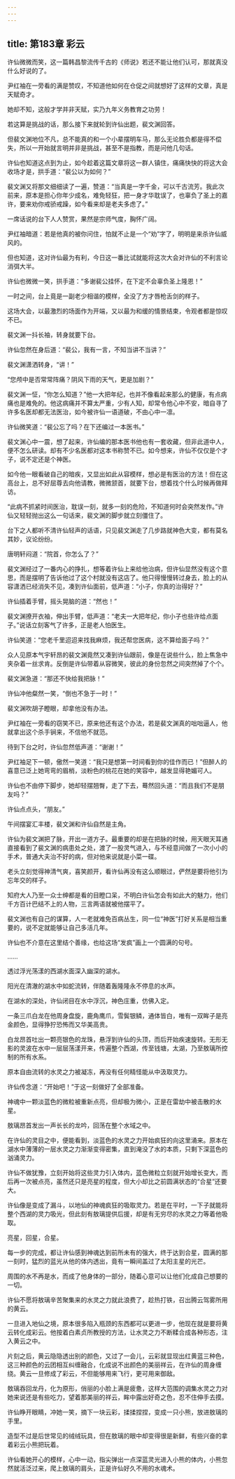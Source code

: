 ```yaml
---
---
---
```

title: 第183章 彩云
---





许仙微微而笑，这一篇韩昌黎流传千古的《师说》若还不能让他们认可，那就真没什么好说的了。

尹红袖在一旁看的满是赞叹，不知道他如何在仓促之间就想好了这样的文章，真是天赋奇才。

她却不知，这般才学并非天赋，实乃九年义务教育之功劳！

若这算是挑战的话，那么接下来就轮到许仙出题，裴文渊回答。

但裴文渊地位不凡，总不能真的和一个小辈摆明车马，那么无论胜负都是得不偿失，所以一开始就言明并非是挑战，甚至不是指教，而是问他几句话。

许仙也知道这点到为止，如今趁着这篇文章将这一群人镇住，痛痛快快的将这大会收场才是，拱手道：“裴公以为如何？”

裴文渊又将那文细细读了一遍，赞道：“当真是一字千金，可以千古流芳。我此次前来，原本是担心你年少成名，难免轻狂，把一身才华耽误了，也辜负了圣上的嘉许，要来劝你戒骄戒躁，如今看来却是老夫多虑了。”

一席话说的台下人人赞赏，果然是宗师气度，胸怀广阔。

尹红袖暗道：若是他真的被你问住，怕就不止是一个“劝”字了，明明是来杀许仙威风的。

但也知道，这对许仙最为有利，今日这一番比试就能将这次大会对许仙的不利言论消弭大半。

许仙也微微一笑，拱手道：“多谢裴公挂怀，在下定不会辜负圣上隆恩！”

一时之间，台上竟是一副老少相谐的模样，全没了方才唇枪舌剑的样子。

这场大会，以最激烈的场面作为开端，又以最为和缓的情景结束，令观者都是惊叹不已。

裴文渊一抖长袖，转身就要下台。

许仙忽然在身后道：“裴公，我有一言，不知当讲不当讲？”

裴文渊潇洒转身，“讲！”

“您颅中是否常常阵痛？阴风下雨的天气，更是加剧？”

裴文渊一怔，“你怎么知道？”他一大把年纪，也并不像看起来那么的健康，有点病痛也是难免的。他这病痛并不算太严重，少有人知，却常令他心中不安，暗自寻了许多名医却都无法医治，如今被许仙一语道破，不由心中一凛。

许仙微笑道：“裴公忘了吗？在下还编过一本医书。”

裴文渊心中一震，想了起来，许仙编的那本医书他也有一套收藏，但非此道中人，便不怎么研读。却有不少名医都对这本书称赞不已。如今想来，许仙不仅仅是个才子，说不定还是个神医。

如今他一眼看破自己的暗疾，又显出如此从容模样，想必是有医治的方法！但在这高台上，总不好屈尊去向他请教，微微颔首，就要下台，想着找个什么时候再做拜访。

“此病不抓紧时间医治，耽误一刻，就多一刻的危险，不知道何时会突然发作。”许仙又轻轻抛出这么一句话来，裴文渊的脚步就立刻僵住了。

台下之人都听不清许仙轻声的话语，只见裴文渊走了几步路就神色大变，都有莫名其妙，议论纷纷。

唐明轩闷道：“院首，你怎么了？”

裴文渊经过了一番内心的挣扎，想等着许仙上来给他治病，但许仙显然没有这个意思，而是摆明了告诉他过了这个村就没有这店了。他只得慢慢转过身去，脸上的从容潇洒已经消失不见，凑到许仙面前，低声道：“小子，你真的治得好？”

许仙插着手臂，摇头晃脑的道：“然也！”

裴文渊撩开衣袖，伸出手臂，低声道：“老夫一大把年纪，你小子也些许给点面子。”说话立刻客气了许多，正是老人怕医生。

许仙笑道：“您老千里迢迢来找我麻烦，我还帮您医病，这不算给面子吗？”

众人见原本气宇轩昂的裴文渊竟然又凑到许仙跟前，像是在说些什么，脸上焦急中夹杂着一丝求肯。反倒是许仙带着从容微笑，彼此的身份忽然之间突然掉了个个。

裴文渊急道：“那还不快给我把脉！”

许仙冲他粲然一笑，“倒也不急于一时！”

裴文渊吹胡子瞪眼，却拿他没有办法。

尹红袖在一旁看的窃笑不已，原来他还有这个办法，若是裴文渊真的咄咄逼人，他就拿出这个杀手锏来，不信他不就范。

待到下台之时，许仙忽然低声道：“谢谢！”

尹红袖足下一顿，傲然一笑道：“我只是想第一时间看到你的佳作而已！”但醉人的喜意已泛上她弯弯的眉梢，淡粉色的桃花在她的笑容中，越发显得艳媚可人。

许仙也不由停下脚步，她却轻摆翘臀，走了下去，蓦然回头道：“而且我们不是朋友吗？”

许仙点点头，“朋友。”

午间摆宴汇丰楼，裴文渊和许仙自然是主角。

许仙为裴文渊把了脉，开出一道方子。最重要的却是在把脉的时候，用天眼天耳通直接看到了裴文渊的病患处之处，渡了一股灵气进入，与不经意间做了一次小小的手术，普通大夫治不好的病，但对他来说就是小菜一碟。

老头立刻觉得神清气爽，喜笑颜开，看许仙再没有这么顺眼过，俨然是要将他引为忘年交的样子。

知府大人乃至一众士绅都是看的目瞪口呆，不明白许仙怎会有如此大的魅力，他们千方百计巴结不上的人物，三言两语就被他摆平了。

裴文渊也有自己的谋算，人一老就难免百病丛生，同一位“神医”打好关系是相当重要的，说不定就能够让自己多活几年。

许仙也不介意在这里结个善缘，也给这场“发疯”画上一个圆满的句号。

……

透过浮光荡漾的西湖水面深入幽深的湖水。

阳光在清澈的湖水中如蛇流转，伴随着轰隆隆永不停息的水声。

在湖水的深处，许仙闭目在水中浮沉，神色庄重，仿佛入定。

一条三爪白龙在他周身盘旋，鹿角鹰爪，雪鬓银鳞，通体皆白，唯有一双眸子是亮金颜色，显得狰狞恐怖而又华美高贵。

白龙昂首吐出一颗亮银色的龙珠，悬浮到许仙的头顶，而后开始疾速旋转。无形无影的灵波在水中一层层荡漾开来，传遍整个西湖，传至钱塘，太湖，乃至敖璃所控制的所有水系。

原本自由流转的水灵之力被凝冻，再没有任何精怪能从中汲取灵力。

许仙传念道：“开始吧！”于这一刻做好了全部准备。

神魂中一颗淡蓝色的微粒被重新点亮，但却极为微小，正是在雷劫中被击散的水星。

敖璃昂首发出一声长长的龙吟，回荡在整个水域之中。

在许仙的灵目之中，便能看到，淡蓝色的水灵之力开始疯狂的向这里涌来。原本在湖水中薄薄的一层水灵之力渐渐变得密集，直到淹没了水的本质，只剩下深蓝色的汹涌灵力。

许仙不做犹豫，立刻开始将这些灵力引入体内，蓝色微粒立刻就开始增长变大，而后再一次被点亮，虽然还只是亮星的程度，但大小却比之前圆满状态的“合星”还要大。

许仙像是变成了漏斗，以地仙的神魂疯狂的吸取灵力。若是在平时，一下子就能将整个西湖的灵力吸光，但此刻有敖璃提供后援，却是有无穷尽的水灵之力等着他吸取。

亮星，回星，合星。

每一步的完成，都让许仙感到神魂达到前所未有的强大，终于达到合星，圆满的那一刻时，猛烈的蓝光从他的体内透出，竟有一瞬间盖过了太阳主星的光芒。

周围的水不再是水，而成了他身体的一部分，随着心意可以让他们化成自己想要的一切。

许仙不愿将敖璃辛苦聚集来的水灵之力就此浪费了，趁热打铁，召出腾云驾雾所用的黄云。

一旦进入地仙之境，原本很多陷入瓶颈的东西都可以更进一步，他现在就是要将黄云转化成彩云。他按着白素贞所教授的方法，让水灵之力不断糅合成各种形态，注入黄云之中。

片刻之后，黄云隐隐透出别的颜色，又过了一会儿，云彩就显现出红黄蓝三种色，这三种颜色的云团相互纠缠融合，化成说不出颜色的美丽祥云，在许仙的周身缠绕。黄云一旦修成了彩云，不但能够用来飞行，更可用来御敌。

敖璃吞回龙丹，化为原形，俏丽的小脸上满是疲惫，这样大范围的调集水灵之力对她来说还是有些吃力，望着那美丽的祥云，眸中露出好奇之色，忍不住伸手去摸。

许仙睁开眼睛，冲她一笑，摘下一块云彩，揉揉捏捏，变成一只小熊，放进敖璃的手里。

造型不过是后世常见的绒绒玩具，但在敖璃的眼中却变得很是新鲜，有些兴奋的拿着彩云小熊把玩着。

许仙看她开心的模样，心中一动，指尖弹出一点深蓝灵光进入小熊的体内，小熊忽然就活泛过来，爬上敖璃的肩头，正是许仙好久不用的水魂术。